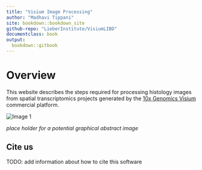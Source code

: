 ```yaml
---
title: "Visium Image Processing"
author: "Madhavi Tippani"
site: bookdown::bookdown_site
github-repo: "LieberInstitute/VisiumLIBD"
documentclass: book
output:
  bookdown::gitbook
---
```


# Overview {-}

This website describes the steps required for processing histology images from spatial transcriptomics projects generated by the [10x Genomics Visium](https://www.10xgenomics.com/spatial-transcriptomics) commercial platform.

<img src="images/img1.png" title="Image 1" />

_place holder for a potential graphical abstract image_

## Cite us {-}

TODO: add information about how to cite this software
